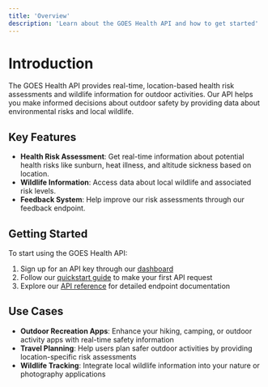 ```yaml
---
title: 'Overview'
description: 'Learn about the GOES Health API and how to get started'
---
```


# Introduction

The GOES Health API provides real-time, location-based health risk assessments and wildlife information for outdoor activities. Our API helps you make informed decisions about outdoor safety by providing data about environmental risks and local wildlife.

## Key Features

- **Health Risk Assessment**: Get real-time information about potential health risks like sunburn, heat illness, and altitude sickness based on location.
- **Wildlife Information**: Access data about local wildlife and associated risk levels.
- **Feedback System**: Help improve our risk assessments through our feedback endpoint.

## Getting Started

To start using the GOES Health API:

1. Sign up for an API key through our [dashboard](https://dashboard.goes.health)
2. Follow our [quickstart guide](/quickstart) to make your first API request
3. Explore our [API reference](/api-reference/risks) for detailed endpoint documentation

## Use Cases

- **Outdoor Recreation Apps**: Enhance your hiking, camping, or outdoor activity apps with real-time safety information
- **Travel Planning**: Help users plan safer outdoor activities by providing location-specific risk assessments
- **Wildlife Tracking**: Integrate local wildlife information into your nature or photography applications 